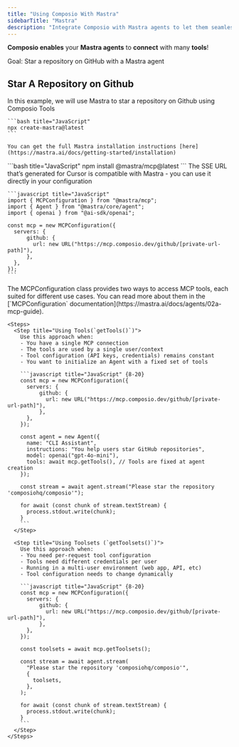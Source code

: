 ```yaml
---
title: "Using Composio With Mastra"
sidebarTitle: "Mastra"
description: "Integrate Composio with Mastra agents to let them seamlessly interact with external apps"
---
```


**Composio enables** your **Mastra agents** to **connect** with many **tools**!

<Tip>Goal: Star a repository on GitHub with a Mastra agent</Tip>

## Star A Repository on Github
In this example, we will use Mastra to star a repository on Github using Composio Tools

<Steps>
  <Step title="Create Mastra project">

    ```bash title="JavaScript"
    npx create-mastra@latest
    ```

    You can get the full Mastra installation instructions [here](https://mastra.ai/docs/getting-started/installation)
  </Step>

  <Step title="Install `@mastra/mcp`">
    ```bash title="JavaScript"
    npm install @mastra/mcp@latest
    ```
  </Step>

  <Step title="Import Libraries & Setup MCPConfiguration">
    The SSE URL that’s generated for Cursor is compatible with Mastra - you can use it directly in your configuration

    ```javascript title="JavaScript"
    import { MCPConfiguration } from "@mastra/mcp";
    import { Agent } from "@mastra/core/agent";
    import { openai } from "@ai-sdk/openai";

    const mcp = new MCPConfiguration({
      servers: {
          github: {
            url: new URL("https://mcp.composio.dev/github/[private-url-path]"),
          },
      },
    });
    ```
  </Step>

  <Step title="Execute the Agent">
    The MCPConfiguration class provides two ways to access MCP tools, each suited for different use cases. You can read more about them in the [`MCPConfiguration` documentation](https://mastra.ai/docs/agents/02a-mcp-guide).

    <Steps>
      <Step title="Using Tools(`getTools()`)">
        Use this approach when:
        - You have a single MCP connection
        - The tools are used by a single user/context
        - Tool configuration (API keys, credentials) remains constant
        - You want to initialize an Agent with a fixed set of tools

        ```javascript title="JavaScript" {8-20}
        const mcp = new MCPConfiguration({
          servers: {
              github: {
                url: new URL("https://mcp.composio.dev/github/[private-url-path]"),
              },
          },
        });

        const agent = new Agent({
          name: "CLI Assistant",
          instructions: "You help users star GitHub repositories",
          model: openai("gpt-4o-mini"),
          tools: await mcp.getTools(), // Tools are fixed at agent creation
        });

        const stream = await agent.stream("Please star the repository 'composiohq/composio'");

        for await (const chunk of stream.textStream) {
          process.stdout.write(chunk);
        }
        ```
      </Step>

      <Step title="Using Toolsets (`getToolsets()`)">
        Use this approach when:
        - You need per-request tool configuration
        - Tools need different credentials per user
        - Running in a multi-user environment (web app, API, etc)
        - Tool configuration needs to change dynamically

        ```javascript title="JavaScript" {8-20}
        const mcp = new MCPConfiguration({
          servers: {
              github: {
                url: new URL("https://mcp.composio.dev/github/[private-url-path]"),
              },
          },
        });

        const toolsets = await mcp.getToolsets();

        const stream = await agent.stream(
          "Please star the repository 'composiohq/composio'",
          {
            toolsets,
          },
        );

        for await (const chunk of stream.textStream) {
          process.stdout.write(chunk);
        }
        ```
      </Step>
    </Steps>
  </Step>
</Steps>
